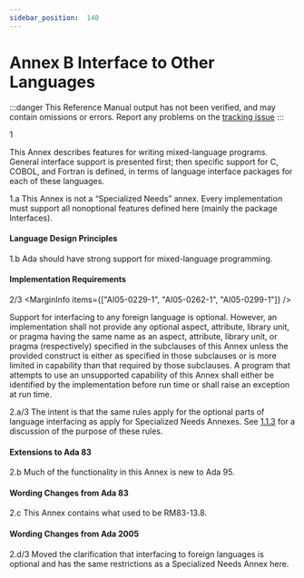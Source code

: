 ```yaml
---
sidebar_position:  140
---
```


# Annex B Interface to Other Languages

:::danger
This Reference Manual output has not been verified,
and may contain omissions or errors.
Report any problems on the [tracking issue](https://github.com/ada-lang-io/ada-lang-io/issues/20)
:::


<MarginText>1</MarginText>
<p>This Annex describes features for writing mixed-language programs. General interface support is presented first; then specific support for C, COBOL, and Fortran is defined, in terms of language interface packages for each of these languages. <br /></p>

<AnnotatedOnly>
<MarginText>1.a</MarginText>
<Admonition type="aarm" aarm="ramification">
<strong></strong>This Annex is not a &ldquo;Specialized Needs&rdquo; annex. Every implementation must support all nonoptional features defined here (mainly the package Interfaces). <br />
</Admonition>
</AnnotatedOnly>


#### Language Design Principles

<AnnotatedOnly>
<MarginText>1.b</MarginText>
<Admonition type="aarm" aarm="note">
Ada should have strong support for mixed-language programming. <br />
</Admonition>
</AnnotatedOnly>


#### Implementation Requirements

<MarginText>2/3</MarginText>
<MarginInfo items={["AI05-0229-1", "AI05-0262-1", "AI05-0299-1"]} />
<p>Support for interfacing to any foreign language is optional. However, an implementation shall not provide any optional aspect, attribute, library unit, or pragma having the same name as an aspect, attribute, library unit, or pragma (respectively) specified in the subclauses of this Annex unless the provided construct is either as specified in those subclauses or is more limited in capability than that required by those subclauses. A program that attempts to use an unsupported capability of this Annex shall either be identified by the implementation before run time or shall raise an exception at run time. <br /></p>

<AnnotatedOnly>
<MarginText>2.a/3</MarginText>
<Admonition type="aarm" aarm="discussion">
<strong></strong>The intent is that the same rules apply for the optional parts of language interfacing as apply for Specialized Needs Annexes. See <a href="/docs/arm/AA-1/AA-1.1#Subclause_1.1.3">1.1.3</a> for a discussion of the purpose of these rules. <br />
</Admonition>
</AnnotatedOnly>

<AnnotatedOnly>

#### Extensions to Ada 83

</AnnotatedOnly>
<AnnotatedOnly>
<MarginText>2.b</MarginText>
<Admonition type="aarm" aarm="note">
Much of the functionality in this Annex is new to Ada 95. <br />
</Admonition>
</AnnotatedOnly>

<AnnotatedOnly>

#### Wording Changes from Ada 83

</AnnotatedOnly>
<AnnotatedOnly>
<MarginText>2.c</MarginText>
<Admonition type="aarm" aarm="note">
This Annex contains what used to be RM83-13.8. <br />
</Admonition>
</AnnotatedOnly>

<AnnotatedOnly>

#### Wording Changes from Ada 2005

</AnnotatedOnly>
<AnnotatedOnly>
<MarginText>2.d/3</MarginText>
<MarginInfo items={["AI05-0262-1"]} />
<Admonition type="aarm" aarm="note">
Moved the clarification that interfacing to foreign languages is optional and has the same restrictions as a Specialized Needs Annex here. <br />
</Admonition>
</AnnotatedOnly>

